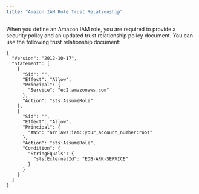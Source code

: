 ```yaml
---
title: "Amazon IAM Role Trust Relationship"
---
```


<div id="ark_aws_iam_role_trust_relationship" class="registered_link"></div>


When you define an Amazon IAM role, you are required to provide a security policy and an updated trust relationship policy document. You can use the following trust relationship document:

    {
      "Version": "2012-10-17",
      "Statement": [
        {
          "Sid": "",
          "Effect": "Allow",
          "Principal": {
            "Service": "ec2.amazonaws.com" 
          },
          "Action": "sts:AssumeRole" 
        },
        {
          "Sid": "",
          "Effect": "Allow",
          "Principal": {
            "AWS": "arn:aws:iam::your_account_number:root" 
          },
          "Action": "sts:AssumeRole",
          "Condition": {
            "StringEquals": {
              "sts:ExternalId": "EDB-ARK-SERVICE" 
            }
          }
        }
      ]
    }
